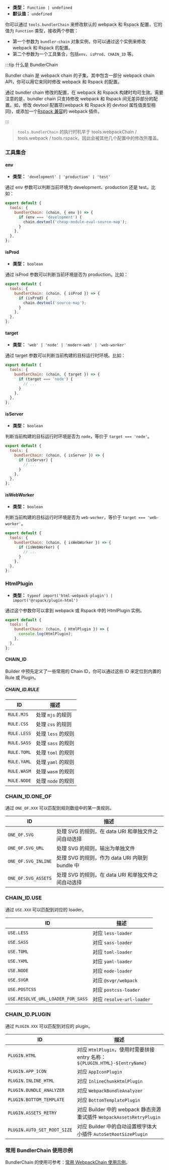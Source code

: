 - **类型：** `Function | undefined`
- **默认值：** `undefined`

你可以通过 `tools.bundlerChain` 来修改默认的 webpack 和 Rspack 配置，它的值为 `Function` 类型，接收两个参数：

- 第一个参数为 `bundler-chain` 对象实例，你可以通过这个实例来修改 webpack 和 Rspack 的配置。
- 第二个参数为一个工具集合，包括`env`、`isProd`、`CHAIN_ID` 等。

:::tip 什么是 BundlerChain

Bundler chain 是 webpack chain 的子集，其中包含一部分 webpack chain API，你可以用它来同时修改 webpack 和 Rspack 的配置。

通过 bundler chain 修改的配置，在 webpack 和 Rspack 构建时均可生效。需要注意的是，bundler chain 只支持修改 webpack 和 Rspack 间无差异部分的配置。如，修改 devtool 配置项(webpack 和 Rspack 的 devtool 属性值类型相同)，或添加一个[Rspack 兼容](https://www.rspack.dev/zh/guide/plugin-compat.html)的 webpack 插件。

:::

> `tools.bundlerChain` 的执行时机早于 tools.webpackChain / tools.webpack / tools.rspack，因此会被其他几个配置中的修改所覆盖。

### 工具集合

#### env

- **类型：** `'development' | 'production' | 'test'`

通过 env 参数可以判断当前环境为 development、production 还是 test。比如：

```js
export default {
  tools: {
    bundlerChain: (chain, { env }) => {
      if (env === 'development') {
        chain.devtool('cheap-module-eval-source-map');
      }
    },
  },
};
```

#### isProd

- **类型：** `boolean`

通过 isProd 参数可以判断当前环境是否为 production。比如：

```js
export default {
  tools: {
    bundlerChain: (chain, { isProd }) => {
      if (isProd) {
        chain.devtool('source-map');
      }
    },
  },
};
```

#### target

- **类型：** `'web' | 'node' | 'modern-web' | 'web-worker'`

通过 target 参数可以判断当前构建的目标运行时环境。比如：

```js
export default {
  tools: {
    bundlerChain: (chain, { target }) => {
      if (target === 'node') {
        // ...
      }
    },
  },
};
```

#### isServer

- **类型：** `boolean`

判断当前构建的目标运行时环境是否为 `node`，等价于 `target === 'node'`。

```js
export default {
  tools: {
    bundlerChain: (chain, { isServer }) => {
      if (isServer) {
        // ...
      }
    },
  },
};
```

#### isWebWorker

- **类型：** `boolean`

判断当前构建的目标运行时环境是否为 `web-worker`，等价于 `target === 'web-worker'`。

```js
export default {
  tools: {
    bundlerChain: (chain, { isWebWorker }) => {
      if (isWebWorker) {
        // ...
      }
    },
  },
};
```

### HtmlPlugin

- **类型：** `typeof import('html-webpack-plugin') | import('@rspack/plugin-html') `

通过这个参数你可以拿到 webpack 或 Rspack 中的 HtmlPlugin 实例。

```js
export default {
  tools: {
    bundlerChain: (chain, { HtmlPlugin }) => {
      console.log(HtmlPlugin);
    },
  },
};
```

#### CHAIN_ID

Builder 中预先定义了一些常用的 Chain ID，你可以通过这些 ID 来定位到内置的 Rule 或 Plugin。

##### CHAIN_ID.RULE

| ID          | 描述               |
| ----------- | ------------------ |
| `RULE.MJS`  | 处理 `mjs` 的规则  |
| `RULE.CSS`  | 处理 `css` 的规则  |
| `RULE.LESS` | 处理 `less` 的规则 |
| `RULE.SASS` | 处理 `sass` 的规则 |
| `RULE.TOML` | 处理 `toml` 的规则 |
| `RULE.YAML` | 处理 `yaml` 的规则 |
| `RULE.WASM` | 处理 `wasm` 的规则 |
| `RULE.NODE` | 处理 `node` 的规则 |

### CHAIN_ID.ONE_OF

通过 `ONE_OF.XXX` 可以匹配到规则数组中的某一类规则。

| ID                  | 描述                                                |
| ------------------- | --------------------------------------------------- |
| `ONE_OF.SVG`        | 处理 SVG 的规则，在 data URI 和单独文件之间自动选择 |
| `ONE_OF.SVG_URL`    | 处理 SVG 的规则，输出为单独文件                     |
| `ONE_OF.SVG_INLINE` | 处理 SVG 的规则，作为 data URI 内联到 bundle 中     |
| `ONE_OF.SVG_ASSETS` | 处理 SVG 的规则，在 data URI 和单独文件之间自动选择 |

### CHAIN_ID.USE

通过 `USE.XXX` 可以匹配到对应的 loader。

| ID                                | 描述                      |
| --------------------------------- | ------------------------- |
| `USE.LESS`                        | 对应 `less-loader`        |
| `USE.SASS`                        | 对应 `sass-loader`        |
| `USE.TOML`                        | 对应 `toml-loader`        |
| `USE.YAML`                        | 对应 `yaml-loader`        |
| `USE.NODE`                        | 对应 `node-loader`        |
| `USE.SVGR`                        | 对应 `@svgr/webpack`      |
| `USE.POSTCSS`                     | 对应 `postcss-loader`     |
| `USE.RESOLVE_URL_LOADER_FOR_SASS` | 对应 `resolve-url-loader` |

### CHAIN_ID.PLUGIN

通过 `PLUGIN.XXX` 可以匹配到对应的 plugin。

| ID                          | 描述                                                                        |
| --------------------------- | --------------------------------------------------------------------------- |
| `PLUGIN.HTML`               | 对应 `HtmlPlugin`，使用时需要拼接 entry 名称：`${PLUGIN.HTML}-${entryName}` |
| `PLUGIN.APP_ICON`           | 对应 `AppIconPlugin`                                                        |
| `PLUGIN.INLINE_HTML`        | 对应 `InlineChunkHtmlPlugin`                                                |
| `PLUGIN.BUNDLE_ANALYZER`    | 对应 `WebpackBundleAnalyzer`                                                |
| `PLUGIN.BOTTOM_TEMPLATE`    | 对应 `BottomTemplatePlugin`                                                 |
| `PLUGIN.ASSETS_RETRY`       | 对应 Builder 中的 webpack 静态资源重试插件 `WebpackAssetsRetryPlugin`       |
| `PLUGIN.AUTO_SET_ROOT_SIZE` | 对应 Builder 中的自动设置根字体大小插件 `AutoSetRootSizePlugin`             |

### 常用 BundlerChain 使用示例

BundlerChain 的使用可参考：[常用 WebpackChain 使用示例](https://modernjs.dev/builder/guide/advanced/custom-webpack-config.html#%E4%BD%BF%E7%94%A8-webpack-chain)。
